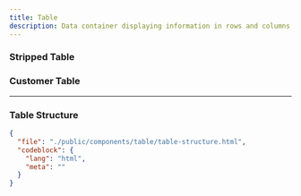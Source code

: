 ```yaml
---
title: Table
description: Data container displaying information in rows and columns for efficient data comparison.
---
```


<ComponentPreview name="table" />

### Stripped Table

<ComponentPreview name="table-stripped" />

### Customer Table

<ComponentPreview name="table-customer" />

---

### Table Structure

```json doc-gen:file
{
  "file": "./public/components/table/table-structure.html",
  "codeblock": {
    "lang": "html",
    "meta": ""
  }
}
```